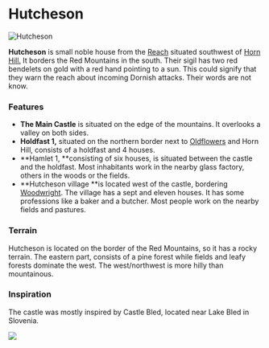 

# Hutcheson

<Image src="https://cdn.sanity.io/images/1as7cn02/production/148028c735ae36ef7876c6feb9c9224bb3e70a8c-1280x720.png?w=976&h=350&fit=crop&crop=center&auto=format" alt="Hutcheson" width={976} height={350}  />

<ProjectDetails
  floatRight
  region="Reach"
  house="House Hutcheson"
  type="Castle"
  status="Completed"
  warp="/warp Hutcheson"
  projectLead="Pixeld_"
  dateStarted="May 13, 2018"
  dateCompleted="May 13, 2018"
/>

**Hutcheson** is small noble house from the [Reach](https://westeroscraft.com/wiki/reach) situated southwest of [Horn Hill.](https://westeroscraft.com/wiki/reach/horn-hill) It borders the Red Mountains in the south. Their sigil has two red bendelets on gold with a red hand pointing to a sun. This could signify that they warn the reach about incoming Dornish attacks. Their words are not know.  


### Features

* **The Main Castle** is situated on the edge of the mountains. It overlooks a valley on both sides.
* **Holdfast 1,** situated on the northern border next to [Oldflowers](https://westeroscraft.com/wiki/reach/oldflowers) and Horn Hill, consists of a holdfast and 4 houses.
* **Hamlet 1, **consisting of six houses, is situated between the castle and the holdfast. Most inhabitants work in the nearby glass factory, others in the woods or the fields.
* **Hutcheson village **is located west of the castle, bordering [Woodwright](https://westeroscraft.com/wiki/reach/woodwright). The village has a sept and eleven houses. It has some professions like a baker and a butcher. Most people work on the nearby fields and pastures.

### Terrain

Hutcheson is located on the border of the Red Mountains, so it has a rocky terrain. The eastern part, consists of a pine forest while fields and leafy forests dominate the west. The west/northwest is more hilly than mountainous.

### Inspiration

The castle was mostly inspired by Castle Bled, located near Lake Bled in Slovenia.  



![](https://cdn.sanity.io/images/1as7cn02/production/8d1b5fdcfa8428bb092829ce3a29f05ed79f88ef-640x427.jpg)